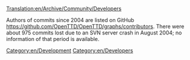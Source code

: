 [[Translation:en/Archive/Community/Developers]]


Authors of commits since 2004 are listed on GitHub https://github.com/OpenTTD/OpenTTD/graphs/contributors. There were about 975 commits lost due to an SVN server crash in August 2004; no information of that period is available.

[[Category:en/Development]]
[[Category:en/Developers]]